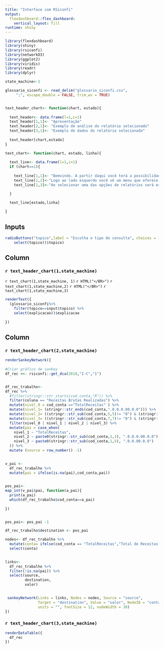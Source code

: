 ---
title: "Interface com RSiconfi"
output: 
  flexdashboard::flex_dashboard:
    vertical_layout: fill
runtime: shiny
---

```{r setup, include=FALSE}
library(flexdashboard)
library(shiny)
library(rsiconfi)
library(networkD3)
library(ggplot2)
library(viridis)
library(readr)
library(dplyr)

state_machine<-1

glossario_siconfi <- read_delim("glossario_siconfi.csv", 
     ";", escape_double = FALSE, trim_ws = TRUE)


text_header_chart<- function(chart, estado){
  
  text_header<- data.frame(l=1,c=1)
  text_header[1,1]<- "Apresentação"
  text_header[2,1]<- "Exemplo de análise do relatório selecionado"
  text_header[3,1]<- "Exemplo de dados do relatório selecionado"
  
  text_header[chart,estado]
}

text_chart<- function(chart, estado, linha){
  
  text_line<- data.frame(l=1,c=1)
  if (chart==1){
    
    text_line[1,1]<- "Bemvindo. A partir daqui você terá a possibilidade de construir dinamicamente consulta que consumirá dados do SICONFI" 
    text_line[1,2]<-"Logo ao lado esquerdo você vê um menu que oferece as opções dos principais tipos de relatórios possíveis"
    text_line[1,3]<-"Ao selecionar uma das opções de relatórios será exibido ao lado direito um exemplo de análise dos dados associados à opção, na primeira aba, bem como os dados que geraram essa análise, na segunda aba"

  }
  
  text_line[estado,linha]

}


```

Inputs {.sidebar}
-------------------------------------

```{r}
radioButtons("topico",label = "Escolha o tipo de consulta", choices = (glossario_siconfi%>%
    select(topico))$topico)
```


Column {data-width=200}
-----------------------------------------------------------------------

### `r text_header_chart(1,state_machine)`

`r text_chart(1,state_machine, 1)`
`r HTML("</BR>")`
`r text_chart(1,state_machine,2)`
`r HTML("</BR>")`
`r text_chart(1,state_machine,3)`

```{r}
renderText({
  (glossario_siconfi%>%
    filter(topico==input$topico) %>%
    select(explicacao))$explicacao
  
})
```



Column {.tabset .tabset-fade}
-----------------------------------------------------------------------

### `r text_header_chart(2,state_machine)`

```{r}


renderSankeyNetwork({
  
#Criar gráfico de sankey
df_rec <<- rsiconfi::get_dca(2018,"I-C","1")


df_rec_trabalho<-
df_rec %>% 
  #filter(stringr::str_starts(cod_conta,"R")) %>%
  filter(coluna == "Receitas Brutas Realizadas") %>%
  mutate(nivel_0 = cod_conta =="TotalReceitas" ) %>%
  mutate(nivel_1= (stringr::str_ends(cod_conta,".0.0.0.00.0.0"))) %>%
  mutate(nivel_2= ((stringr::str_sub(cod_conta,5,5)!= "0") & (stringr::str_ends(cod_conta,"0.0.00.0.0")))) %>%
  mutate(nivel_3= ((stringr::str_sub(cod_conta,7,7)!= "0") & (stringr::str_ends(cod_conta,"0.00.0.0")))) %>%
  filter(nivel_0 | nivel_1 | nivel_2 | nivel_3) %>%
  mutate(pai = case_when(
    nivel_1 ~ "TotalReceitas",
    nivel_2 ~ paste0(stringr::str_sub(cod_conta,1,3), ".0.0.0.00.0.0"),
    nivel_3 ~ paste0(stringr::str_sub(cod_conta,1,5), ".0.0.00.0.0")
  )) %>%
  mutate (source = row_number() -1)
    

v_pai <- 
  df_rec_trabalho %>%
  mutate(pai = ifelse(is.na(pai),cod_conta,pai))
  

pos_pai<-  
map_int(v_pai$pai, function(a_pai){
  print(a_pai)
  which(df_rec_trabalho$cod_conta==a_pai)
  
})


pos_pai<- pos_pai -1

df_rec_trabalho$destination <- pos_pai

nodes<- df_rec_trabalho %>%
  mutate(conta= ifelse(cod_conta == "TotalReceitas","Total de Receitas Brutas", stringr::str_sub(conta, 18,str_length(conta)))) %>%
  select(conta)
  

links<- 
  df_rec_trabalho %>%
  filter(!is.na(pai)) %>%
  select(source,
         destination,
         valor)

    
 sankeyNetwork(Links = links, Nodes = nodes, Source = "source",
               Target = "destination", Value = "valor", NodeID = "conta",
               units = "", fontSize = 12, nodeWidth = 30)
})


```

### `r text_header_chart(3,state_machine)`

```{r}
renderDataTable({
  df_rec
})
```

